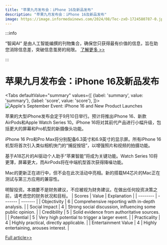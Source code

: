 ```yaml
---
title: "苹果九月发布会：iPhone 16及新品发布"
description: "苹果九月发布会：iPhone 16及新品发布"
image: https://image.informedainews.com/2024/08/Tec-zxO-1724580787-0.jpg
---
```



:::info

“智闻AI“ 是由人工智能编撰的刊物集合，确保您只获得最有价值的信息，旨在助您消除信息差，突破信息茧房的局限。  [了解更多 >>](/)

:::

# 苹果九月发布会：iPhone 16及新品发布


<Tabs
	defaultValue="summary"
	values={[
	{label: 'summary', value: 'summary'},
	{label: 'score', value: 'score'},
]}>
<TabItem value="summary">
<img
  src="https://image.informedainews.com/2024/08/Tec-zxO-1724580787-0.jpg"
  alt="Apple's September Event: iPhone 16 and New Product Launches"
/>



苹果的大型iPhone发布会定于9月10日举行。预计将推出iPhone 16、新款AirPods和Apple Watch Series 10。iPhone 16将对其前代产品进行小幅升级，包括更大的屏幕和Pro机型的新摄像头功能。

iPhone 16 Pro和Pro Max将分别配备6.3英寸和6.9英寸的显示屏。所有iPhone 16机型将首次引入类似相机快门的“捕捉按钮”，以增强照片和视频的拍摄功能。

基于A18芯片的AI驱动个人助手“苹果智能”将成为关键功能。Watch Series 10将更薄，屏幕更大，而AirPods将在中端机型首次获得降噪功能。

Mac的更新正在进行中，但不会在此次活动中亮相。新的搭载M4芯片的Mac正在测试与第三方应用的兼容性。

明智投资。本摘要不是财务建议，不应被视为财务建议。在做出任何投资决策之前，请考虑您的财务状况和目标。
</TabItem>
<TabItem value="score">
	| Scores     | Value   | Explanation |
	| -------- | ------- | ------- |
	| Objectivity  | 6    | Comprehensive reporting with in-depth analysis.    |
	| Social Impact | 4     | Strong social discussion, influencing some public opinion.    |
	| Credibility    | 5    | Solid evidence from authoritative sources.    |
	| Potential    | 5    | Very high potential to trigger a larger event.    |
	| Practicality    | 4    | Highly practical, directly applicable.    |
	| Entertainment Value    | 4    | Highly entertaining, arouses interest.    |
</TabItem>
</Tabs>

[Full article>>](https://wallstreetcn.com/articles/3725550)
